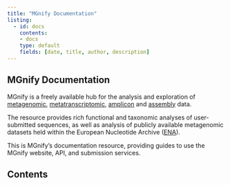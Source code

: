 ```yaml
---
title: "MGnify Documentation"
listing:
  - id: docs
    contents: 
    - docs
    type: default
    fields: [date, title, author, description]
---
```


## MGnify Documentation
MGnify is a freely available hub for the analysis and exploration of [metagenomic](docs/glossary.md#Metagenomic), [metatranscriptomic](docs/glossary.md#Metatranscriptomic), [amplicon](docs/glossary.md#Amplicon) and [assembly](docs/glossary.md#Assembly) data. 

The resource provides rich functional and taxonomic analyses of user-submitted sequences, as well as analysis of publicly available metagenomic datasets held within the European Nucleotide Archive ([ENA](https://www.ebi.ac.uk/ena)).

This is MGnify's documentation resource, providing guides to use the MGnify website, API, and submission services.


## Contents
:::{#docs}
:::

